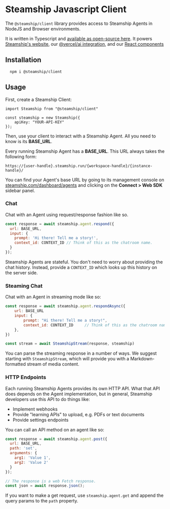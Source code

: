 # Steamship Javascript Client

The `@steamship/client` library provides access to Steamship Agents in NodeJS and Browser environments.

It is written in Typescript and [available as open-source here](https://github.com/steamship-core/steamship-frontend/tree/main/packages/client). It powers [Steamship's website](https://steamship.com), our [@vercel/ai integration](web-streaming/vercel), and our [React components](react)

## Installation

```
  npm i @steamship/client
```

## Usage

First, create a Steamship Client:

```
import Steamship from "@steamship/client"

const steamship = new Steamship({
    apiKey: "YOUR-API-KEY"
});
```

Then, use your client to interact with a Steamship Agent. All you need to know is its **BASE_URL**.

Every running Steamship Agent has a **BASE_URL**.
This URL always takes the following form:

```
https://{user-handle}.steamship.run/{workspace-handle}/{instance-handle}/
```

You can find your Agent's base URL by going to its management console on [steamship.com/dashboard/agents](https://www.steamship.com/dashboard/agents) and clicking on the **Connect > Web SDK** sidebar panel.

### Chat

Chat with an Agent using request/response fashion like so.

```javascript
const response = await steamship.agent.respond({
  url: BASE_URL,
  input: {
    prompt: 'Hi there! Tell me a story!',
    context_id: CONTEXT_ID // Think of this as the chatroom name.
  }
});
```

Steamship Agents are stateful.
You don't need to worry about providing the chat history.
Instead, provide a `CONTEXT_ID` which looks up this history on the server side.

### Steaming Chat

Chat with an Agent in streaming mode like so:

```javascript
const response = await steamship.agent.respondAsync({
    url: BASE_URL
    input: {
        prompt: "Hi there! Tell me a story!",
        context_id: CONTEXT_ID     // Think of this as the chatroom name.
    },
})

const stream = await SteamshipStream(response, steamship)
```

You can parse the streaming response in a number of ways.
We suggest starting with `SteamshipStream`, which will provide you with a Markdown-formatted stream of media content.

### HTTP Endpoints

Each running Steamship Agents provides its own HTTP API.
What that API does depends on the Agent implementation, but in general, Steamship developers use this API to do things like:

- Implement webhooks
- Provide "learning APIs" to upload, e.g. PDFs or text documents
- Provide settings endpoints

You can call an API method on an agent like so:

```javascript
const response = await steamship.agent.post({
  url: BASE_URL,
  path: 'set',
  arguments: {
    arg1: 'Value 1',
    arg2: 'Value 2'
  }
});

// The response is a web Fetch response.
const json = await response.json();
```

If you want to make a get request, use `steamship.agent.get` and append the query params to the `path` property.
